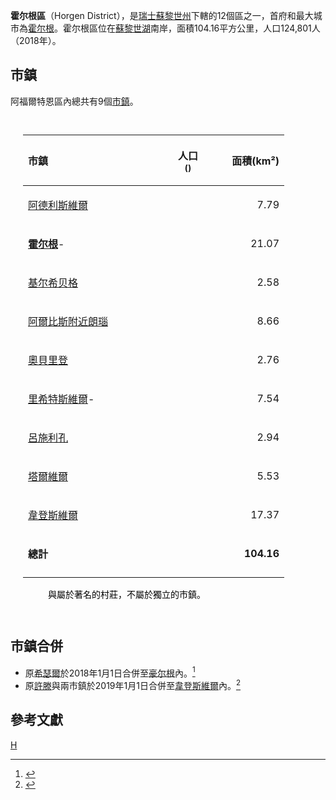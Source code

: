 {{Infobox Settlement
 | official_name                  = 霍尔根區<br>Horgen District
 | native_name                    = Bezirk Horgen
 | settlement_type                = 瑞士行政區
 | image_map                      = Karte Bezirk Horgen 2007.png
 | subdivision_type               = [[世界政區索引|國家]]
 | subdivision_name               = {{CHE}}
 | subdivision_type2              = [[瑞士行政區劃|州]]
 | subdivision_name2              = {{Flag|Zürich}}
 | subdivision_type3              = 首府
 | subdivision_name3              = [[霍尔根|霍尔根]]
 | area_total_km2                 = 104.16
 | area_footnotes                 = 
 | population_as_of 	          = {{Swiss populations date|CH-ZH}}
 | population_total 	          = {{Swiss populations NC|CH-ZH|B0106}}
 | population_footnotes           = 
 | population_density_km2         = auto
 | timezone         	          = [[Central_European_Time|CET]]
 | utc_offset 	                  = +1
 | timezone_DST 	          = [[Central_European_Summer_Time|CEST]]
 | utc_offset_DST         	  = +2
 | blank_name_sec1                = 市鎮
 | blank_info_sec1                = 9個
}}
{{coord|47|14|N|8|36|E|type:adm2nd_region:CH-ZH|display=title}}

'''霍尔根區'''（Horgen District），是[[瑞士|瑞士]][[蘇黎世州|蘇黎世州]]下轄的12個區之一，首府和最大城市為[[霍尔根|霍尔根]]。霍尔根區位在[[蘇黎世湖|蘇黎世湖]]南岸，面積104.16平方公里，人口124,801人（2018年）。

== 市鎮 ==
阿福爾特恩區內總共有9個[[瑞士的市鎮|市鎮]]。

<div style="padding:1em 20px 1em 20px; color:#000000;text-align:left;">
{|cellpadding="3" cellspacing="0" border="1" style="border: gray solid 1px; border-collapse: collapse;"
!colspan="1" align=left bgcolor="#EFEFEF" width="190" | '''市鎮'''
!colspan="1" align=center bgcolor="#EFEFEF" width="100" | '''人口'''<br><small>({{Swiss populations date|CH-ZH}}){{Swiss populations ref|CH-ZH}}</small>
!colspan="1" align=right bgcolor="#EFEFEF" width="80" | '''面積(km²)''' 
|-
| [[阿德利斯維爾|阿德利斯維爾]] || align="center" | {{Swiss populations|CH-ZH|0131}} 
| align="right" | 7.79
|-
| '''[[霍尔根|霍尔根]]'''-{{le|锡布爾格|Sihlbrugg|锡布尔格多夫}}{{ref|village|a}} || align="center" | {{Swiss populations|CH-ZH|0295}} 
| align="right" | 21.07
|-
| [[基尔希贝格|基尔希贝格]] || align="center" | {{Swiss populations|CH-ZH|0135}} 
| align="right" | 2.58
|-
| [[阿爾比斯附近朗瑙|阿爾比斯附近朗瑙]] || align="center" | {{Swiss populations|CH-ZH|0136}} 
| align="right" | 8.66
|-
| [[奧貝里登|奧貝里登]] || align="center" | {{Swiss populations|CH-ZH|0137}} 
| align="right" | 2.76
|-
| [[里希特斯維爾|里希特斯維爾]]-{{le|萨姆斯塔根|Samstagern}}{{ref|village|a}} || align="center" | {{Swiss populations|CH-ZH|0138}} 
| align="right" | 7.54
|-
| [[呂施利孔|呂施利孔]] || align="center" | {{Swiss populations|CH-ZH|0139}} 
| align="right" | 2.94
|-
| [[塔爾維爾|塔爾維爾]] || align="center" | {{Swiss populations|CH-ZH|0141}} 
| align="right" | 5.53
|-
| [[韋登斯維爾|韋登斯維爾]] || align="center" | {{Swiss populations|CH-ZH|0142}} 
| align="right" | 17.37 
|- style="background-color:#EFEFEF;"
| '''總計''' || align="center" | '''{{Swiss populations | CH-ZH | B0106 }}''' 
| align="right" | '''104.16'''
|-
|}
: {{note|village|a}} {{le|西布爾格|Sihlbrugg|西布爾格多夫}}與{{le|桑斯塔根|Samstagern}}屬於著名的村莊，不屬於獨立的市鎮。
</div>

==市鎮合併==
*原[[希瑟爾|希瑟爾]]於2018年1月1日合併至[[豪尔根|豪尔根]]內。<ref>{{cite web |url=http://www.horgen.ch/de/politikverwaltung/politik/projekthorgenhirzel/newsprojekt7/welcome.php?action=showinfo&info_id=354925 |title=Projekt Horgen Hirzel 2018 – Aktuelle Situation |publisher=horgen.ch |language=de |date=2017-01-20 |archive-url=https://web.archive.org/web/20171227235938/http://www.horgen.ch/de/politikverwaltung/politik/projekthorgenhirzel/newsprojekt7/welcome.php?action=showinfo&info_id=354925 |archive-date=2017-12-27 |deadurl=yes |accessdate=2019-11-05}}</ref>
*原[[許滕_(蘇黎世州)|許滕]]與{{le|舍嫩貝格 (蘇黎世州)|Schönenberg, Zürich|舍嫩貝格}}兩市鎮於2019年1月1日合併至[[韋登斯維爾|韋登斯維爾]]內。<ref>{{cite web |url=https://www.zsz.ch/horgen/das-bundesgericht-segnet-die-gemeindefusion-ab/story/12023215 |title=Endgültig grünes Licht für Grossgemeinde Wädenswil |publisher=Zürichsee-Zeitung |date=2018-12-17 |language=de |archive-url=https://web.archive.org/web/20181224220252/https://www.zsz.ch/horgen/das-bundesgericht-segnet-die-gemeindefusion-ab/story/12023215 |archive-date=2018-12-17 |deadurl=no |accessdate=2019-11-05}}</ref>

==參考文獻==
{{reflist}}

{{蘇黎世州區劃}}
{{Authority control}}

[[Category:苏黎世州的区|H]]